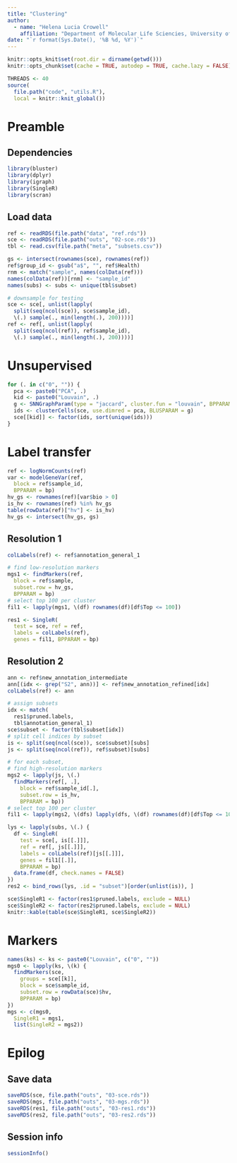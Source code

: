 ```yaml
---
title: "Clustering"
author: 
  - name: "Helena Lucia Crowell"
    affiliation: "Department of Molecular Life Sciencies, University of Zurich, Zurich, Switzerland"
date: "`r format(Sys.Date(), '%B %d, %Y')`"
---
```


```r
knitr::opts_knit$set(root.dir = dirname(getwd()))
knitr::opts_chunk$set(cache = TRUE, autodep = TRUE, cache.lazy = FALSE)
```

```r
THREADS <- 40
source(
  file.path("code", "utils.R"), 
  local = knitr::knit_global())
```

# Preamble

## Dependencies

```r
library(bluster)
library(dplyr)
library(igraph)
library(SingleR)
library(scran)
```

## Load data

```r
ref <- readRDS(file.path("data", "ref.rds"))
sce <- readRDS(file.path("outs", "02-sce.rds"))
tbl <- read.csv(file.path("meta", "subsets.csv"))
```

```r
gs <- intersect(rownames(sce), rownames(ref))
ref$group_id <- gsub("a$", "", ref$Health)
rnm <- match("sample", names(colData(ref)))
names(colData(ref))[rnm] <- "sample_id"
names(subs) <- subs <- unique(tbl$subset)
```

```r
# downsample for testing
sce <- sce[, unlist(lapply(
  split(seq(ncol(sce)), sce$sample_id), 
  \(.) sample(., min(length(.), 200))))]
ref <- ref[, unlist(lapply(
  split(seq(ncol(ref)), ref$sample_id), 
  \(.) sample(., min(length(.), 200))))]
```

# Unsupervised

```r
for (. in c("0", "")) {
  pca <- paste0("PCA", .)
  kid <- paste0("Louvain", .)
  g <- SNNGraphParam(type = "jaccard", cluster.fun = "louvain", BPPARAM = bp)
  ids <- clusterCells(sce, use.dimred = pca, BLUSPARAM = g)
  sce[[kid]] <- factor(ids, sort(unique(ids)))
}
```

# Label transfer

```r
ref <- logNormCounts(ref)
var <- modelGeneVar(ref, 
  block = ref$sample_id, 
  BPPARAM = bp)
hv_gs <- rownames(ref)[var$bio > 0]
is_hv <- rownames(ref) %in% hv_gs
table(rowData(ref)["hv"] <- is_hv)
hv_gs <- intersect(hv_gs, gs)
```

## Resolution 1

```r
colLabels(ref) <- ref$annotation_general_1
```

```r
# find low-resolution markers
mgs1 <- findMarkers(ref, 
  block = ref$sample, 
  subset.row = hv_gs,
  BPPARAM = bp)
# select top 100 per cluster
fil1 <- lapply(mgs1, \(df) rownames(df)[df$Top <= 100])
```

```r
res1 <- SingleR(
  test = sce, ref = ref, 
  labels = colLabels(ref), 
  genes = fil1, BPPARAM = bp)
```

## Resolution 2

```r
ann <- ref$new_annotation_intermediate
ann[(idx <- grep("S2", ann))] <- ref$new_annotation_refined[idx]
colLabels(ref) <- ann
```

```r
# assign subsets
idx <- match(
  res1$pruned.labels, 
  tbl$annotation_general_1)
sce$subset <- factor(tbl$subset[idx])
# split cell indices by subset
is <- split(seq(ncol(sce)), sce$subset)[subs]
js <- split(seq(ncol(ref)), ref$subset)[subs]
```

```r
# for each subset, 
# find high-resolution markers
mgs2 <- lapply(js, \(.) 
  findMarkers(ref[, .], 
    block = ref$sample_id[.], 
    subset.row = is_hv, 
    BPPARAM = bp))
# select top 100 per cluster
fil1 <- lapply(mgs2, \(dfs) lapply(dfs, \(df) rownames(df)[df$Top <= 100]))
```

```r
lys <- lapply(subs, \(.) {
  df <- SingleR(
    test = sce[, is[[.]]], 
    ref = ref[, js[[.]]], 
    labels = colLabels(ref)[js[[.]]], 
    genes = fil1[[.]], 
    BPPARAM = bp)
  data.frame(df, check.names = FALSE)
}) 
res2 <- bind_rows(lys, .id = "subset")[order(unlist(is)), ]
```

```r
sce$SingleR1 <- factor(res1$pruned.labels, exclude = NULL)
sce$SingleR2 <- factor(res2$pruned.labels, exclude = NULL)
knitr::kable(table(sce$SingleR1, sce$SingleR2))
```

# Markers

```r
names(ks) <- ks <- paste0("Louvain", c("0", ""))
mgs0 <- lapply(ks, \(k) {
  findMarkers(sce, 
    groups = sce[[k]],
    block = sce$sample_id,
    subset.row = rowData(sce)$hv,
    BPPARAM = bp)
})
mgs <- c(mgs0, 
  SingleR1 = mgs1, 
  list(SingleR2 = mgs2))
```

# Epilog

## Save data

```r
saveRDS(sce, file.path("outs", "03-sce.rds"))
saveRDS(mgs, file.path("outs", "03-mgs.rds"))
saveRDS(res1, file.path("outs", "03-res1.rds"))
saveRDS(res2, file.path("outs", "03-res2.rds"))
```

## Session info

```r
sessionInfo()
```
